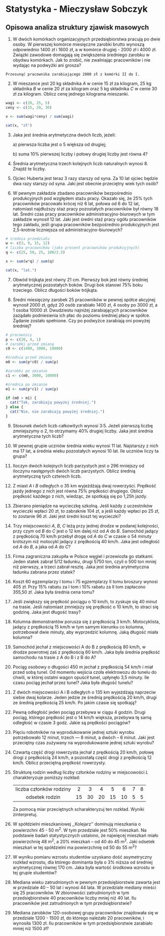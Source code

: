# Statystyka - Mieczysław Sobczyk

## Opisowa analiza struktury zjawisk masowych

1.  W dwóch komórkach organizacyjnych przedsiębiorstwa pracują po dwie osoby. W pierwszej komórce miesięczne zarobki brutto wynoszą odpowiednio 1400 zł i 1600 zł, a w komórce drugiej - 2000 zł i 4000 zł. Związki zawodowe domagają się zwiększenia średniego zarobku w obydwu komórkach. Jak to zrobić, nie zwalniając pracowników i nie wydając na podwyżki ani grosza?

<!-- -->

    Przesunąć pracownika zarabiającego 2000 zł z komórki II do I.

2.  W mieszance jest 20 kg składnika *A* w cenie 15 zł za kilogram, 25 kg składnika *B* w cenie 20 zł za kilogram oraz 5 kg składnika *C* w cenie 30 zł za kilogram. Oblicz cenę jednego kilograma mieszanki.

```r
wagi <- c(20, 25, 5)
ceny <- c(15, 20, 30)

x <- sum(wagi*ceny) / sum(wagi)

cat(x, "zł")
```

3.  Jaka jest średnia arytmetyczna dwóch liczb, jeżeli:

    a\) pierwsza liczba jest o 5 większa od drugiej;

    b\) suma 10% pierwszej liczby i połowy drugiej liczby jest równa 4?

```{=tex}
\begin{equation}
  \left\{
  \begin{array}{l}
    x_{1} = x_{2} + 5\\
    \frac{x_{1}}{10} + \frac{x_{2}}{2} = 4
  \end{array}
  \right.
\end{equation}
```
```{=tex}
\begin{equation}
  \begin{array}{l}
    \frac{x_{2} + 5}{10} + \frac{x_{2}}{2} = 4 | \cdot10 \\
    x_{2} + 5 + 5x_{2} = 40 \\
    6x_{2} = 35 \\
    x_{2} = \frac{35}{6} \\
    x_{1} = \frac{35}{6} + 5 = \frac{65}{6} \\
    \bar{x} = \frac{x_{1} + x_{2}}{2} = \frac{\frac{65}{6} + \frac{35}{6}}{2} = \frac{100}{12} = 8\frac{1}{3}
  \end{array}
\end{equation}
```
4.  Średnia arytmetyczna trzech kolejnych liczb naturalnych wynosi 8. Znajdź te liczby.

```{=tex}
\begin{equation}
  \left\{
  \begin{array}{l}
    x_{2} = x_{1} + 1 \\
    x_{3} = x_{1} + 2 \\
    \frac{x_{1} + x_{2} + x_{3}}{3} = 8
  \end{array}
  \right.
\end{equation}
```
```{=tex}
\begin{equation}
  \begin{array}{l}
    \frac{x_{1} + (x_{1} + 1) + (x_{1} + 2)}{3} = 8 \\
    3x_{1} + 3 = 24 \\
    3x_{1} = 21 \\
    x_{1} = 7 
  \end{array}
\end{equation}
```
```{=tex}
\begin{equation}
  \left\{
  \begin{array}{l}
    x_{1} = 7 \\
    x_{2} = 8 \\
    x_{3} = 9
  \end{array}
  \right.
\end{equation}
```
5.  Ojciec Huberta jest teraz 3 razy starszy od syna. Za 10 lat ojciec będzie dwa razy starszy od syna. Jaki jest obecnie przeciętny wiek tych osób?

```{=tex}
\begin{equation}
  \left\{
  \begin{array}{l}
    o = 3h \\
    o + 10 = 2 \cdot (h + 10)
  \end{array}
  \right.
\end{equation}
```
```{=tex}
\begin{equation}
  \begin{array}{l}
    3h + 10 = 2 \cdot (h + 10) \\
    3h + 10 = 2h + 20 \\
    h = 10 \\
    o = 3h = 3 \cdot 10 = 30 \\
    \bar{x} = \frac{o + h}{2} = \frac{30 + 10}{2} = 20
  \end{array}
\end{equation}
```
6.  W pewnym zakładzie zbadano pracowników bezpośrednio produkcyjnych pod względem stażu pracy. Okazało się, że 25% tych pracowników pracowało krócej niż 6 lat, połowa od 6 do 12 lat, natomiast najdłuższy staż pracy pozostałych pracowników był równy 18 lat. Średni czas pracy pracowników administracyjno-biurowych w tym zakładzie wynosił 12 lat. Jaki jest średni staż pracy ogółu pracowników tego zakładu, jeśli grupa pracowników bezpośrednio produkcyjnych jest 2,5-krotnie liczniejsza od administracyjno-biurowych?

```r
# średnia przedziału
w <- c(3, 9, 15, 12)
# liczba pracowników (jako procent pracowników produkcyjnych)
q <- c(25, 50, 25, 100/2.5)

x <- sum(w*q) / sum(q)

cat(x, "lat.")
```

7.  Obwód trójkąta jest równy 21 cm. Pierwszy bok jest równy średniej arytmetycznej pozostałych boków. Drugi bok stanowi 75% boku trzeciego. Oblicz długości boków trójkąta.

```{=tex}
\begin{equation}
  \left\{
  \begin{array}{l}
    a + b + c = 21 \\
    a = \frac{b + c}{2} \\
    b = \frac{3}{4} c
  \end{array}
  \right.
\end{equation}
```
```{=tex}
\begin{equation}
  \left\{
  \begin{array}{l}
    a + b + c = 21 \\
    2a = b + c \\
    a = \frac{\frac{3}{4} c + c}{2} 
  \end{array}
  \right.
\end{equation}
```
```{=tex}
\begin{equation}
  \left\{
  \begin{array}{l}
    a + 2a = 21 \\
    a = \frac{7}{8} c 
  \end{array}
  \right.
\end{equation}
```
```{=tex}
\begin{equation}
  \begin{array}{l}
    a = 7 \\
    7 = \frac{7}{8} c \\
    c = 8 \\
    b = 6
  \end{array}
\end{equation}
```
```{=tex}
\begin{equation}
  \left\{
  \begin{array}{l}
    a  = 7 \\
    b = 6 \\
    c = 8 
  \end{array}
  \right.
\end{equation}
```
8.  Średni miesięczny zarobek 25 pracowników w pewnej spółce akcyjnej wynosił 2000 zł, gdyż 20 osób zarabiało 1400 zł, 4 osoby po 3000 zł, a 1 osoba 10000 zł. Dwudziestu najniżej zarabiających pracowników zażądało podniesienia ich płac do poziomu średniej płacy w spółce. Żądanie zostało spełnione. Czy po podwyżce zarabiają oni powyżej średniej?

```r
# pracownicy
p <- c(20, 4, 1)
# zarobki przed zmianą
c0 <- c(1400, 3000, 10000)

#średnia przed zmianą
m0 <- sum(p*c0) / sum(p)

#zarobki po zmianie
c1 <- c(m0, 3000, 10000)

#średnia po zmianie
m1 <- sum(p*c1) / sum(p)

if (m0 > m1) {
  cat("Tak, zarabiają powyżej średniej.")
} else {
  cat("Nie, nie zarabiają powyżej średniej.")
}
```

9.  Stosunek dwóch liczb całkowitych wynosi 3:5. Jeżeli pierwszą liczbę zmniejszymy o 2, to otrzymamy 40% drugiej liczby. Jaka jest średnia arytmetyczna tych liczb?

```{=tex}
\begin{equation}
  \left\{
  \begin{array}{l}
    5x_{1} = 3x_{2} \\
    x_{1} - 2 = \frac{2}{5} x_{2} | \cdot 5
  \end{array}
  \right.
\end{equation}
```
```{=tex}
\begin{equation}
  \left\{
  \begin{array}{l}
    5x_{1} = 3x_{2} \\
    5x_{1} - 10 = 2 x_{2}
  \end{array}
  \right.
\end{equation}
```
```{=tex}
\begin{equation}
  \begin{array}{l}
    x_{2} = 10 \\
    x_{1} - 2 = \frac{2}{5} \cdot 10 \\
    x_{1} = 6 \\
    \bar{x} = \frac{x_{1} + x_{2}}{2} = \frac{6 + 10}{2} = 8
  \end{array}
\end{equation}
```
10. W pewnej grupie uczniów średnia wieku wynosi 11 lat. Najstarszy z nich ma 17 lat, a średnia wieku pozostałych wynosi 10 lat. Ile uczniów liczy ta grupa?

```{=tex}
\begin{equation}
  \begin{array}{l}
    \frac{17 + 10 \cdot (n-1)}{n} = 11 \\
    17 + 10 \cdot (n-1) = 11n \\
    17 + 10n - 10 = 11n \\
    n = 7
  \end{array}
\end{equation}
```
11. Iloczyn dwóch kolejnych liczb parzystych jest o 296 mniejszy od iloczynu następnych dwóch liczb parzystych. Oblicz średnią arytmetyczną tych czterech liczb.

```{=tex}
\begin{equation}
  \left\{
  \begin{array}{l}
    x_{1} x_{2} + 296 = x_{3} x_{4} \\
    x_{2} = x_{1} + 2 \\
    x_{3} = x_{1} + 4 \\
    x_{4} = x_{1} + 6
  \end{array}
  \right.
\end{equation}
```
```{=tex}
\begin{equation}
  \begin{array}{l}
    x_{1} \cdot (x_{1} + 2) + 296 = (x_{1} + 4) \cdot (x_{1} + 6) \\
    x_{1}^{2} + 2x_{1} + 296 = x_{1}^{2} + 10x_{1} + 24 \\
    -8x_{1} = -272 \\
    x_{1} = 34 \\
    \bar{x} = \frac{x_{1} + x_{2} + x_{3} + x_{4}}{4} = \frac{34 + 36 + 38 + 40}{4} = 37
  \end{array}
\end{equation}
```
12. Z miast *A* i *B* odległych o 35 km wyjeżdżają dwaj rowerzyści. Prędkość jazdy jednego z nich jest równa 75% prędkości drugiego. Oblicz prędkość każdego z nich, wiedząc, że spotkają się po 1,25h jazdy.

```{=tex}
\begin{equation}
  \left\{
  \begin{array}{l}
    V_{A} = \frac{3}{4} V_{B} \\
    V_{A} = \frac{S_{A}}{t_{A}} \\
    V_{B} = \frac{S_{B}}{t_{B}} \\
    t_{A} = t_{B} = \frac{5}{4} \\
    S_{A} + S_{B} = 35
  \end{array}
  \right.
\end{equation}
```
```{=tex}
\begin{equation}
  \begin{array}{l}
    \frac{S_{A}}{t_{A}} = \frac{3}{4} \cdot \frac{S_{B}}{t_{B}} \\
    \frac{S_{A}}{t_{A}} = \frac{3}{4} \cdot \frac{35 - S_{A}}{t_{A}} | \cdot t_{A} \\
    S_{A} = \frac{3}{4} \cdot (35 - S_{A}) \\
    \frac{7}{4} S_{A} = \frac{105}{4} \\
    S_{A} = 15 \\
    V_{A} = \frac{15}{\frac{5}{4}} = 12 \\
    \frac{3}{4} V_{B} = 12 \\ 
    V_{B} = 16
  \end{array}
\end{equation}
```
```{=tex}
\begin{equation}
  \left\{
  \begin{array}{l}
    V_{A} = 12 \\
    V_{B} = 16
  \end{array}
  \right.
\end{equation}
```

13. Zbierano pieniądze na wycieczkę szkolną. Jeśli każdy z uczestników wycieczki wpłaci 20 zł, to zabraknie 104 zł, a jeśli każdy wpłaci po 25 zł, to zostanie 96 zł. Jaki jest średni koszt tej wycieczki?

\begin{equation}
  \left\{
  \begin{array}{l}
    X = 20n + 104 \\
    X = 25n - 96 \\
    \bar{x} = \frac{X}{n}
  \end{array}
  \right.
\end{equation}
    
\begin{equation}
  \begin{array}{l}
    20n + 104 = 25n - 96 \\
    5n = 200 \\
    n = 40 \\
    X = 20 \cdot 40 + 104 = 904 \\
    \bar{x} = \frac{904}{40} = 22.6
  \end{array}
\end{equation}

14. Trzy miejscowości *A*, *B*, *C* leżą przy jednej drodze w podanej kolejności, przy czym od *B* do *C* jest o 12 km dalej niż od *A* do *B*. Samochód jadący z prędkością 70 km/h przebył drogę od *A* do *C* w czasie o 54 minuty krótszym niż motocykl jadący z prędkością 40 km/h. Jaka jest odległość od *A* do *B*, a jaka od *A* do *C*?

\begin{equation}
  \left\{
  \begin{array}{l}
    S_{AB} + S_{BC} = S_{AC} \\
    S_{AB} = S_{BC} - 12 \\
    \frac{S_{AC}}{70} + \frac{9}{10} = \frac{S_{AC}}{40}
  \end{array}
  \right.
\end{equation}

\begin{equation}
  \begin{array}{l}
    \frac{S_{AC}}{70} + \frac{9}{10} = \frac{S_{AC}}{40} | \cdot 280 \\
    4S_{AC} + 252 = 7S_{AC} \\
    3S_{AC} = 252 \\
    S_{AC} = 84 \\
    S_{AB} + S_{BC} = 84 \\
    S_{BC} - 12 + S_{BC} = 84 \\
    S_{BC} = 48 \\
    S_{AB} = 48 - 12 = 36
  \end{array}
\end{equation}

\begin{equation}
  \left\{
  \begin{array}{l}
    S_{AB} = 36 \\
    S_{AC} = 84
  \end{array}
  \right.
\end{equation}

15. Firma zagraniczna zakupiła w Polsce węgiel i przewiozła go statkami. Jeden statek zabrał 5/12 ładunku, drugi 5750 ton, czyli o 500 ton mniej niż pierwszy, a trzeci zabrał resztę. Jaka jest średnia arytmetyczna ładunku zabrana przez statek?

\begin{equation}
  \left\{
  \begin{array}{l}
    X = x_{1} + x_{2} + x_{3} \\
    x_{1} = \frac{5}{12} X \\
    x_{2} = 5750 \\
    x_{2} = x_{1} - 500 \\
    \bar{x} = \frac{X}{3}
  \end{array}
  \right.
\end{equation}

\begin{equation}
  \begin{array}{l}
    x_{1} - 500 = 5750 \\
    x_{1} = 6250 \\
    6250 = \frac{5}{12} X \\
    X = 15000 \\
    \bar{x} = \frac{15000}{3} = 5000
  \end{array}
\end{equation}

16. Koszt 60 egzemplarzy I tomu i 75 egzemplarzy II tomu broszury wynosi 405 zł. Przy 15% rabatu za I tom i 10% rabatu za II tom zapłacono 355,50 zł. Jaka była średnia cena tomu?

\begin{equation}
  \begin{array}{l}
    \bar{x} = \frac{450}{60+75} = 3
  \end{array}
\end{equation}

17. Jeśli zwiększy się prędkość pociągu o 10 km/h, to zyskuje się 40 minut na trasie. Jeśli natomiast zmniejszy się prędkość o 10 km/h, to straci się godzinę. Jaka jest długość trasy?

18. Kolumna demonstrantów porusza się z prędkością 3 km/h. Motocyklista, jadący z prędkością 15 km/h w tym samym kierunku co kolumna, potrzebował dwie minuty, aby wyprzedzić kolumnę. Jaką długość miała kolumna?

19. Samochód jechał z miejscowości A do B z prędkością 80 km/h, w drodze powrotnej zaś z prędkością 60 km/h. Jaka była średnia prędkość samochodu na trasie z A do B i z B do A?

20. Pociąg osobowy o długości 450 m jechał z prędkością 54 km/h i miał przed sobą tunel. Od momentu wejścia czoła elektrowozu do tunelu do chwili, w której ostatni wagon opuścił tunel, upłynęło 3,5 minuty. Ile czasu pociąg jechał przez tunel? Jaka była długość tunelu?

21. Z dwóch miejscowości A i B odległych o 135 km wyjeżdżają naprzeciw siebie dwaj kolarze. Jeden jedzie ze średnią prędkością 20 km/h, drugi ze średnią prędkością 25 km/h. Po jakim czasie się spotkają?

22. Pewną odległość jeden pociąg przebywa w ciągu 4 godzin. Drugi pociąg, którego prędkość jest o 14 km/h większa, przebywa tę samą odległość w czasie 3 godz. Jakie są prędkości pociągów?

23. Pięciu robotników na wyprodukowanie jednej sztuki wyrobu potrzebowało 12 minut, trzech --- 8 minut, a dwóch -- 6 minut. Jaki jest przeciętny czas zużywany na wyprodukowanie jednej sztuki wyrobu?

24. Czwartą część drogi rowerzysta jechał z prędkością 20 km/h, połowę drogi z prędkością 24 km/h, a pozostałą część drogi z prędkością 12 km/h. Oblicz przeciętną prędkość rowerzysty.

25. Strukturę rodzin według liczby członków rodziny w miejscowości *L* charakteryzuje poniższy rozkład:

    |                         |     |     |     |     |     |     |     |
    |:-----------------------:|:---:|:---:|:---:|:---:|:---:|:---:|:---:|
    | liczba członków rodziny |  2  |  3  |  4  |  5  |  6  |  7  |  8  |
    |     odsetek rodzin      | 15  | 30  | 20  | 15  | 10  |  5  |  5  |

    Za pomocą miar przeciętnych scharakteryzuj ten rozkład. Wyniki zinterpretuj.

26. W spółdzielni mieszkaniowej ,,Kolejarz'' dominują mieszkania o powierzchni 45 - 50 m^2^. W tym przedziale jest 50% mieszkań. Na podstawie badań statystycznych ustalono, że najwięcej mieszkań miało powierzchnię 48 m^2^, a 20% mieszkań -- od 40 do 45 m^2^. Jaki odsetek mieszkań w tej spółdzielni ma powierzchnię od 50 do 55 m^2^?

27. W wyniku pomiaru wzrostu studentów uzyskano dość asymetryczny rozkład wzrostu, dla którego dominanta była o 3% niższa od średniej arytmetycznej równej 170 cm. Jaka była wartość środkowa wzrostu w tej grupie studentów?

28. Mediana wieku zatrudnionych w pewnym przedsiębiorstwie zawarta jest w przedziale 40 -- 50 lat i wynosi 44 lata. W przedziale mediany mieści się 25 pracowników. W zbiorowości zatrudnionych w tym przedsiębiorstwie 40 pracowników liczby mniej niż 40 lat. Ilu pracowników jest zatrudnionych w tym przedsiębiorstwie?

29. Mediana zarobków 120-osobowej grupy pracowników znajdowała się w przedziale 1200 - 1500 zł, do którego należało 20 pracowników, i wynosiła 1300 zł. Ilu pracowników w tym przedsiębiorstwie zarabiało mniej niż 1500 zł?
